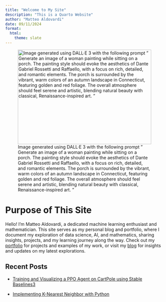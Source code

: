 ```yaml
---
title: "Welcome to My Site"
description: "This is a Quarto Website"
author: "Matteo Aldovardi"
date: 09/11/2024
format:
  html:
    theme: slate
---
```


::: {#headbar layout-ncol=1}
![Image generated using DALL·E 3 with the following prompt " Generate an image of a woman painting while sitting on a porch. The painting style should evoke the aesthetics of Dante Gabriel Rossetti and Raffaello, with a focus on rich, detailed, and romantic elements. The porch is surrounded by the vibrant, warm colors of an autumn landscape in Connecticut, featuring golden and red foliage. The overall atmosphere should feel serene and artistic, blending natural beauty with classical, Renaissance-inspired art. "](images/banner.jpeg){width=100% height=300px}
:::

# Purpose of This Site

Hello! I'm Matteo Aldovardi, a dedicated machine learning enthusiast and mathematician. This site serves as my personal blog and portfolio, where I document my exploration of data science, AI, and mathematics, sharing insights, projects, and my learning journey along the way. Check out my [portfolio](portfolio.qmd) for projects and examples of my work, or visit my [blog](blog/index.qmd) for insights and updates on my latest explorations.


## Recent Posts
  - [Training and Visualizing a PPO Agent on CartPole using Stable Baselines3](blog/post_18-09-24.qmd)

  - [Implementing K-Nearest Neighbor with Python](blog/post_11-09-24.qmd)